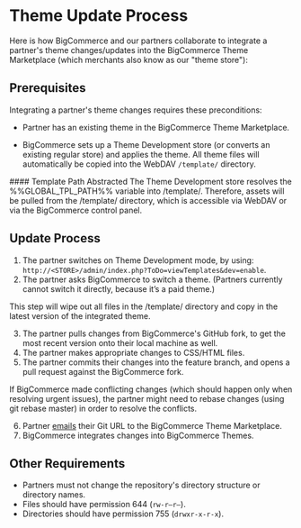 # Theme Update Process

 

Here is how BigCommerce and our partners collaborate to integrate a partner's theme changes/updates into the BigCommerce Theme Marketplace (which merchants also know as our "theme store"):

## Prerequisites 

Integrating a partner's theme changes requires these preconditions:

*   Partner has an existing theme in the BigCommerce Theme Marketplace.

*   BigCommerce sets up a Theme Development store (or converts an existing regular store) and applies the theme. All theme files will automatically be copied into the WebDAV `/template/` directory.

<Callout type="info">
  #### Template Path Abstracted
  The Theme Development store resolves the %%GLOBAL_TPL_PATH%% variable into /template/. Therefore, assets will be pulled from the /template/ directory, which is accessible via WebDAV or via the BigCommerce control panel.
</Callout>


## Update Process 

1.  The partner switches on Theme Development mode, by using:  
`http://<STORE>/admin/index.php?ToDo=viewTemplates&dev=enable`.
2.  The partner asks BigCommerce to switch a theme. (Partners currently cannot switch it directly, because it’s a paid theme.)

<Callout type="warning">
  This step will wipe out all files in the /template/ directory and copy in the latest version of the integrated theme.
</Callout>


3.  The partner pulls changes from BigCommerce's GitHub fork, to get the most recent version onto their local machine as well.
4.  The partner makes appropriate changes to CSS/HTML files.
5.  The partner commits their changes into the feature branch, and opens a pull request against the BigCommerce fork.

<Callout type="warning">
  If BigCommerce made conflicting changes (which should happen only when resolving urgent issues), the partner might need to rebase changes (using git rebase master) in order to resolve the conflicts.
</Callout>


6.  Partner [emails](mailto:themestore@bigcommerce.com) their Git URL to the BigCommerce Theme Marketplace.
7.  BigCommerce integrates changes into BigCommerce Themes.

## Other Requirements 

*   Partners must not change the repository's directory structure or directory names.
*   Files should have permission 644 (`rw-r–r–`).
*   Directories should have permission 755 (`drwxr-x-r-x`).
